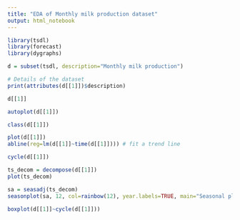 ---
title: "EDA of Monthly milk production dataset"
output: html_notebook
---
```{r}
library(tsdl)
library(forecast)
library(dygraphs)
```

```{r}
d = subset(tsdl, description="Monthly milk production")

# Details of the dataset
print(attributes(d[[1]])$description)
```

```{r}
d[[1]]
```

```{r}
autoplot(d[[1]])
```
```{r}
class(d[[1]])
```
```{r}
plot(d[[1]])
abline(reg=lm(d[[1]]~time(d[[1]]))) # fit a trend line
```

```{r}
cycle(d[[1]])
```
```{r}
ts_decom = decompose(d[[1]])
plot(ts_decom)
```

```{r}
sa = seasadj(ts_decom)
seasonplot(sa, 12, col=rainbow(12), year.labels=TRUE, main="Seasonal plot: Airpassengers") # seasonal frequency set as 12 for monthly data.
```

```{r}
boxplot(d[[1]]~cycle(d[[1]]))
```





